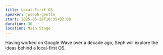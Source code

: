 ```yaml
---
title: Local-First OS
speaker: joseph-gentle
start: 2025-05-28T10:35+02:00
duration: 30
location: Main Stage
---
```


Having worked on Google Wave over a decade ago, Seph will explore the ideas behind a local-first OS. 